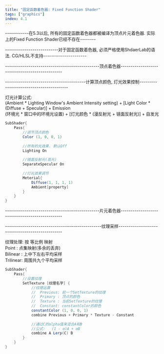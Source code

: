 ```yaml
---
title: "固定函数着色器: Fixed Function Shader"
tags: ["graphics"]
index: 4.1
---
```


<Naviagtion desc="返回" to="./"/>

------------在5.3以后, 所有的固定函数着色器都被编译为顶点片元着色器. 实际上的Fixed Function Shader已经不存在--------

---------------------------对于固定函数着色器, 必须严格使用ShdaerLab的语法. CG/HLSL不支持----------------------



------------------------------------------------顶点着色器------------------------------------------------

-----------------------------------------计算顶点颜色, 灯光效果控制-----------------------------------------

<Tab>
    灯光计算公式:
    <br/>
    <Tab>
    (Ambient * Lighting Window's Ambient Intensity setting) + [Light Color * (Diffuse + Specular)] + Emission
    <br/>
    (环境光 * 窗口中的环境光设置) + [灯光颜色 * (漫反射光 + 镜面反射光)] + 自发光
    </Tab>
</Tab>

```glsl
SubShader{
    Pass{
        //调节顶点颜色
        Color (1, 0, 0, 1)
        
        //所有的光效果. 默认Off
        Lighting On
        
        //镜面反射光(高光)
        SeparateSpecular On
        
        //灯光效果调节
        Meterial{
            Diffuse(1, 1, 1, 1)
            Ambient[property]
        }
    }
}
```

------------------------------------------------片元着色器------------------------------------------------

-------------------------------------------------纹理采样-------------------------------------------------

<Tab>
    纹理处理:
    <Tab>
        按 等比例 映射
        <br/>
        Point : 点集映射(多余的丢弃)
        <br/>
        Bilinear : 上中下左右平均采样
        <br/>
        Trilinear: 周围共九个平均采样
    </Tab>
</Tab>

```glsl
SubShader{
    Pass{
        //设置纹理
        SetTexture [纹理名字] {
            //纹理运算
            //	Previous: 前一个SetTexture的纹理
            //	Primary : 顶点的颜色
            //	Texture : 当前SetTexture的纹理
            //	Constant: constantColor的颜色
            constantColor (1, 0, 0, 1)
            combine Previous + Primary * Texture - Constant
            
            //通过C的alpha值来混合A和B
            //公式:	(1 - α)A + αB
            combine A Lerp(C) B
        }
    }
}
```